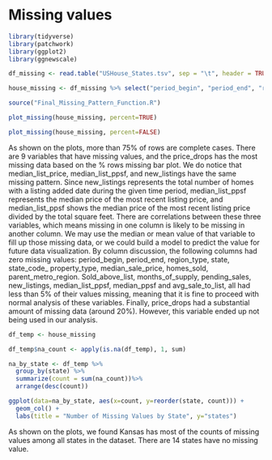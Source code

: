 # Missing values

```r
library(tidyverse)
library(patchwork)
library(ggplot2)
library(ggnewscale)
```


```r
df_missing <- read.table("USHouse_States.tsv", sep = "\t", header = TRUE)

house_missing <- df_missing %>% select("period_begin", "period_end", "region_type", "state", "state_code", "property_type", "median_sale_price", "median_list_price", "median_ppsf", "median_list_ppsf", "homes_sold", "pending_sales", "new_listings", "months_of_supply", "avg_sale_to_list", "sold_above_list", "price_drops", "parent_metro_region")
```

```r
source("Final_Missing_Pattern_Function.R")
```

```r
plot_missing(house_missing, percent=TRUE)
```

```r
plot_missing(house_missing, percent=FALSE)
```

As shown on the plots, more than 75% of rows are complete cases. There are 9 variables that have missing values, and the price_drops has the most missing data based on the % rows missing bar plot. We do notice that median_list_price, median_list_ppsf, and new_listings have the same missing pattern. Since new_listings represents the total number of homes with a listing added date during the given time period, median_list_ppsf represents the median price of the most recent listing price, and median_list_ppsf shows the median price of the most recent listing price divided by the total square feet. There are correlations between these three variables, which means missing in one column is likely to be missing in another column. We may use the median or mean value of that variable to fill up those missing data, or we could build a model to predict the value for future data visualization. By column discussion, the following columns had zero missing values: period_begin, period_end, region_type, state, state_code_ property_type, median_sale_price, homes_sold, parent_metro_region. Sold_above_list, months_of_supply, pending_sales, new_listings, median_list_ppsf, median_ppsf and avg_sale_to_list, all had less than 5% of their values missing, meaning that it is fine to proceed with normal analysis of these variables. Finally, price_drops had a substantial amount of missing data (around 20%). However, this variable ended up not being used in our analysis.

```r
df_temp <- house_missing

df_temp$na_count <- apply(is.na(df_temp), 1, sum)

na_by_state <- df_temp %>%
  group_by(state) %>%
  summarize(count = sum(na_count))%>%
  arrange(desc(count))

ggplot(data=na_by_state, aes(x=count, y=reorder(state, count))) +
  geom_col() + 
  labs(title = "Number of Missing Values by State", y="states")
```

As shown on the plots, we found Kansas has most of the counts of missing values among all states in the dataset. There are 14 states have no missing value.




